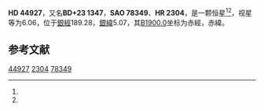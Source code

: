 {{Starbox begin
| name = HD 44927
}}
{{Starbox observe
| epoch = [[J2000.0|J2000.0]]
| constell = {{星座名待查}}<ref name=SIMBAD>{{cite web
 | url=http://simbad.u-strasbg.fr/simbad/sim-id?Ident=HR+2304
 | title=Pulsating variable Star
 | publisher=Centre de Données astronomiques de Strasbourg
 | work=SIMBAD
 | accessdate=2012-07-13
 | archive-date=2016-03-17
 | archive-url=https://web.archive.org/web/20160317010723/http://simbad.u-strasbg.fr/simbad/sim-id?Ident=HR+2304
 | dead-url=no
 }}</ref><ref name=DATA>{{cite web
 | url=http://vizier.u-strasbg.fr/viz-bin/VizieR-5?-out.add=.&-source=5050&-corr=PK=HR&-out.max=9999&HR=2304
 | title=VizieR Detailed Page
 | accessdate=2012-07-13
 | archive-date=2016-03-04
 | archive-url=https://web.archive.org/web/20160304214639/http://vizier.u-strasbg.fr/viz-bin/VizieR-5?-out.add=.&-source=5050&-corr=PK=HR&-out.max=9999&HR=2304
 | dead-url=no
 }}</ref>
| 星官 = 
| ra = {{RA|6|25|32.9}}<ref name=SIMBAD /><ref name=DATA />
| dec = {{DEC|+23|19|37}}<ref name=SIMBAD /><ref name=DATA />
| appmag_v = 6.06<ref name=SIMBAD /><ref name=DATA />
}}
{{Starbox character
| class = A2Vn<ref name=SIMBAD /><ref name=DATA />
| b-v = -0.03<ref name=SIMBAD /><ref name=DATA />
| u-b = 0.07<ref name=SIMBAD /><ref name=DATA />
| r-i = <ref name=SIMBAD /><ref name=DATA />
| variable = 
}}
{{Starbox astrometry
| radial_v = 0.07
| prop_mo_ra = -27
| parallax = 
| p_error = 
}}
{{Starbox catalog
| names =BD+23 1347，[[SAO星表|SAO]] 78349，[[HD星表|HD]] 44927，[[HR星表|HR]] 2304}}
{{Starbox reference |Simbad=HR+2304}}
{{Starbox end}}

'''HD 44927'''，又名'''BD+23 1347'''，'''SAO 78349'''、'''HR 2304'''，是一颗恒星<ref name=SIMBAD /><ref name=DATA />，视星等为6.06，位于[[銀道座標系|銀經]]189.28，[[銀道座標系|銀緯]]5.07，其[[B1900.0|B1900.0]]坐标为赤經{{RA|6|19|28.2}}，赤緯{{DEC|+23|5.07|56}}。

== 参考文献 ==
{{reflist}}

{{star-stub}}

[[Category:HD和HDE天體|44927]]
[[Category:HR天體|2304]]
[[Category:SAO天體|78349]]